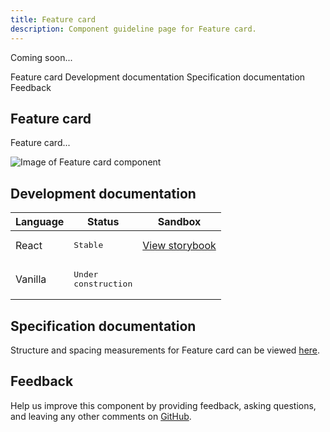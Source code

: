 ```yaml
---
title: Feature card
description: Component guideline page for Feature card.
---
```


<PageDescription>

Coming soon...

</PageDescription>

<AnchorLinks>

<AnchorLink>Feature card</AnchorLink>
<AnchorLink>Development documentation</AnchorLink>
<AnchorLink>Specification documentation</AnchorLink>
<AnchorLink>Feedback</AnchorLink>

</AnchorLinks>

## Feature card
Feature card...

![Image of Feature card component](../../images/component/Cardgroup/)


## Development documentation

| Language      | Status        | Sandbox                                                                              |
| ------------- | -----------   | ------------------------------------------------------------------------             |
| React         | <div><span class="bx--tag bx--tag--green"><pre>Stable</pre></span></div>        | [View storybook](https://ibmdotcom-react.mybluemix.net/?path=/story/components-featurecard--default)     |
| Vanilla       | <div><span class="bx--tag bx--tag--cool-gray"><pre>Under construction</pre></span></div>  |

## Specification documentation

Structure and spacing measurements for Feature card can be viewed [here]().

## Feedback

Help us improve this component by providing feedback, asking questions, and leaving any other comments on [GitHub]().
